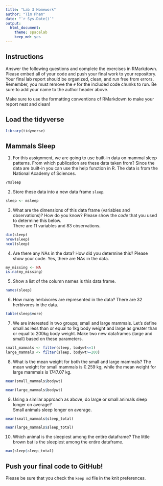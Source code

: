 ```yaml
---
title: "Lab 3 Homework"
author: "Tim Pham"
date: "`r Sys.Date()`"
output:
  html_document: 
    theme: spacelab
    keep_md: yes
---
```


## Instructions
Answer the following questions and complete the exercises in RMarkdown. Please embed all of your code and push your final work to your repository. Your final lab report should be organized, clean, and run free from errors. Remember, you must remove the `#` for the included code chunks to run. Be sure to add your name to the author header above.  

Make sure to use the formatting conventions of RMarkdown to make your report neat and clean!  

## Load the tidyverse
```r
library(tidyverse)
```

## Mammals Sleep
1. For this assignment, we are going to use built-in data on mammal sleep patterns. From which publication are these data taken from? Since the data are built-in you can use the help function in R.
The data is from the National Academy of Sciences.

```r
?msleep

```

2. Store these data into a new data frame `sleep`.
```r
sleep <- msleep
```

3. What are the dimensions of this data frame (variables and observations)? How do you know? Please show the *code* that you used to determine this below.  
   There are 11 variables and 83 observations.
```r
dim(sleep)
nrow(sleep)
ncol(sleep)
```

4. Are there any NAs in the data? How did you determine this? Please show your code.
   Yes, there are NAs in the data.
```r
my_missing <- NA
is.na(my_missing)

```

5. Show a list of the column names is this data frame.
```r
names(sleep)
```

6. How many herbivores are represented in the data?
There are 32 herbivores in the data.
```r
table(sleep$vore)
```

7. We are interested in two groups; small and large mammals. Let's define small as less than or equal to 1kg body weight and large as greater than or equal to 200kg body weight. Make two new dataframes (large and small) based on these parameters.

```r
small_mammals <- filter(sleep, bodywt<=1)
large_mammals <- filter(sleep, bodywt>=200)

```

8. What is the mean weight for both the small and large mammals?
  The mean weight for small mammals is 0.259 kg, while the mean weight for large mammals is 1747.07 kg.
```r
mean(small_mammals$bodywt)

```
```r
mean(large_mammals$bodywt)
```

9. Using a similar approach as above, do large or small animals sleep longer on average?  
Small animals sleep longer on average.
```r
mean(small_mammals$sleep_total)
```

```r
mean(large_mammals$sleep_total)
```

10. Which animal is the sleepiest among the entire dataframe?
  The little brown bat is the sleepiest among the entire dataframe.
```r
max(sleep$sleep_total)
```


## Push your final code to GitHub!
Please be sure that you check the `keep md` file in the knit preferences.   